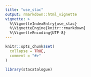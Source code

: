 ```yaml
---
title: "use_stac"
output: rmarkdown::html_vignette
vignette: >
  %\VignetteIndexEntry{use_stac}
  %\VignetteEngine{knitr::rmarkdown}
  %\VignetteEncoding{UTF-8}
---
```


```r
knitr::opts_chunk$set(
  collapse = TRUE,
  comment = "#>"
)
```

```r
library(stacatalogue)
```
